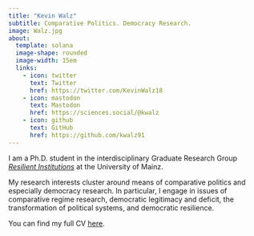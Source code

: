 ```yaml
---
title: "Kevin Walz"
subtitle: Comparative Politics. Democracy Research. 
image: Walz.jpg
about: 
  template: solana
  image-shape: rounded
  image-width: 15em
  links:
    - icon: twitter
      text: Twitter
      href: https://twitter.com/KevinWalz18
    - icon: mastodon
      text: Mastodon
      href: https://sciences.social/@kwalz
    - icon: github
      text: GitHub
      href: https://github.com/kwalz91
---
```


I am a Ph.D. student in the interdisciplinary Graduate Research Group [*Resilient Institutions*](https://resilient.institutions.uni-mainz.de/) at the University of Mainz.

My research interests cluster around means of comparative politics and especially democracy research. In particular, I engage in issues of comparative regime research, democratic legitimacy and deficit, the transformation of political systems, and democratic resilience.

You can find my full CV [here](about.qmd).
